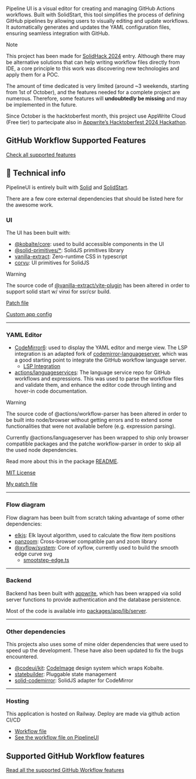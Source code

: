
Pipeline UI is a visual editor for creating and managing GitHub Actions workflows.
Built with SolidStart, this tool simplifies the process of defining GitHub pipelines
by allowing users to visually editing and update workflows. It automatically generates and
updates the YAML configuration files, ensuring seamless integration with GitHub.

> [!NOTE]
>
> This project has been made for [SolidHack 2024](https://www.solidjs.com/blog/solidhack-2024-announcement) entry. Although there may be alternative solutions that can help writing workflow files
> directly from IDE, a core principle to this work was discovering new technologies and apply them for a POC.
>
> The amount of time dedicated is very limited (around ~3 weekends, starting from 1st of October), and the features needed for a complete project are numerous.
> Therefore, some features will **undoubtedly be missing** and may be implemented in the future.
>
> Since October is the hacktoberfest month, this project use AppWrite Cloud (Free tier) to partecipate also in [Appwrite’s Hacktoberfest 2024 Hackathon](https://appwrite.io/blog/post/appwrite-hacktoberfest-hackathon-2024).

## GitHub Workflow Supported Features

[Check all supported features](/about/supported-workflow-features)

## 🤖 Technical info

PipelineUI is entirely built with [Solid](https://github.com/solidjs/solid) and [SolidStart](https://github.com/solidjs/solid-start).

There are a few core external dependencies that should be listed here for the awesome work.

### UI

The UI has been built with:

- [@kobalte/core](https://github.com/kobaltedev/kobalte): used to build accessible components in the UI
- [@solid-primitives/\*](https://github.com/solidjs-community/solid-primitives): SolidJS primitives library
- [vanilla-extract](https://vanilla-extract.style/): Zero-runtime CSS in typescript
- [corvu](https://corvu.dev/): UI primitives for SolidJS

> [!WARNING]
>
> The source code of [@vanilla-extract/vite-plugin](https://github.com/vanilla-extract-css/vanilla-extract/tree/master/packages/vite-plugin) has been altered
> in order to support solid start w/ vinxi for ssr/csr build.
>
> [Patch file](https://github.com/riccardoperra/pipelineui/blob/main/patches/%40vanilla-extract__vite-plugin%404.0.17.patch)
>
> [Custom app config](https://github.com/riccardoperra/pipelineui/blob/main/packages/app/app.config.ts)

---

### YAML Editor

- [CodeMirror6](https://codemirror.net/): used to display the YAML editor and merge view. The LSP integration is an
  adapted fork of [codemirror-languageserver](https://github.com/FurqanSoftware/codemirror-languageserver), which was a
  good starting point to integrate the GitHub workflow language server.
  - [LSP Integration](./packages/app/src/components/Editor/YamlEditor/lsp)
- [actions/languageservices](https://github.com/actions/languageservices): The language service repo for GitHub
  workflows and expressions. This was used to parse the workflow files and validate them, and enhance the editor code
  through linting and hover-in code documentation.

> [!WARNING]
>
> The source code of @actions/workflow-parser has been altered in order to be built into node/browser without getting errors and to
> extend some functionalities that were not available before (e.g. expression parsing).
>
> Currently @actions/languageserver has been wrapped to ship only browser compatible packages and the patche workflow-parser in order to skip all the used node dependencies.
>
> Read more about this in the package [README](./packages/workflow-parser/README.md).
>
> [MIT License](https://github.com/actions/languageservices/blob/main/LICENSE)
>
> [My patch file](https://github.com/riccardoperra/pipelineui/blob/main/patches/%40actions__workflow-parser%400.3.13.patch)

---

### Flow diagram

Flow diagram has been built from scratch taking advantage of some other dependencies:

- [elkjs](https://github.com/kieler/elkjs): Elk layout algorithm, used to calculate the flow item positions
- [panzoom](https://github.com/anvaka/panzoom): Cross-browser compatible pan and zoom library
- [@xyflow/system](https://github.com/xyflow/xyflow): Core of xyflow, currently used to build the smooth edge curve
  svg
  - [smootstep-edge.ts](https://github.com/xyflow/xyflow/blob/97fdff59d40071aee0b3192f7b571c6bdd4d09fd/packages/system/src/utils/edges/smoothstep-edge.ts#L215)

---

### Backend

Backend has been built with [appwrite](https://appwrite.io/), which has been wrapped via solid server functions
to provide authentication and the database persistence.

Most of the code is available into [packages/app/lib/server](packages/app/src/lib/server).

---

### Other dependencies

This projects also uses some of mine older dependencies that were used to speed up the development.
These have also been updated to fix the bugs encountered.

- [@codeui/kit](https://github.com/riccardoperra/codeui): [CodeImage](https://github.com/riccardoperra/codeimage) design
  system which wraps Kobalte.
- [statebuilder](https://github.com/riccardoperra/statebuilder): Pluggable state management
- [solid-codemirror](https://github.com/riccardoperra/solid-codemirror): SolidJS adapter for CodeMirror

---

### Hosting

This application is hosted on Railway. Deploy are made via github action CI/CD

- [Workflow file](./.github/workflows/deploy.yml)
- [See the workflow file on PipelineUI](https://pipelineui.dev/editor/riccardoperra/pipelineui/main/.github/workflows/deploy.yml)

## Supported GitHub Workflow features

[Read all the supported GitHub Workflow features](/about/supported-workflow-features)
